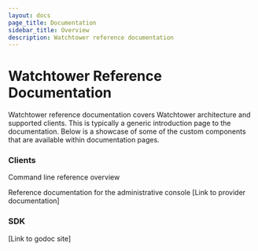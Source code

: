 ```yaml
---
layout: docs
page_title: Documentation
sidebar_title: Overview
description: Watchtower reference documentation
---
```


# Watchtower Reference Documentation

Watchtower reference documentation covers Watchtower architecture and supported clients.
This is typically a generic introduction page to the documentation. Below is a showcase of some of the custom components that are available within documentation pages.

### Clients

<Tabs>

<Tab heading="Command Line">Command line reference overview</Tab>

<Tab heading="Admin Console">
Reference documentation for the administrative console
</Tab>
  
<Tab heading="Terraform Provider">
[Link to provider documentation]
</Tab>
</Tabs>

### SDK

[Link to godoc site]
